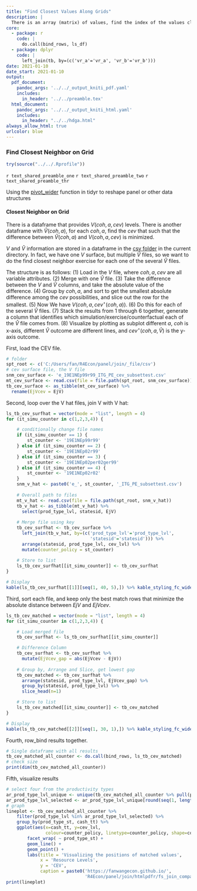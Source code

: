```yaml
---
title: "Find Closest Values Along Grids"
description: |
  There is an array (matrix) of values, find the index of the values closest to another value.
core:
  - package: r
    code: |
      do.call(bind_rows, ls_df)
  - package: dplyr
    code: |
      left_join(tb, by=(c('vr_a'='vr_a', 'vr_b'='vr_b')))
date: 2021-01-10
date_start: 2021-01-10
output:
  pdf_document:
    pandoc_args: '../../_output_kniti_pdf.yaml'
    includes:
      in_header: '../../preamble.tex'
  html_document:
    pandoc_args: '../../_output_kniti_html.yaml'
    includes:
      in_header: "../../hdga.html"
always_allow_html: true
urlcolor: blue
---
```


### Find Closest Neighbor on Grid

```r
try(source("../../.Rprofile"))
```

`r text_shared_preamble_one`
`r text_shared_preamble_two`
`r text_shared_preamble_thr`

Using the [pivot_wider](https://tidyr.tidyverse.org/reference/pivot_wider.html) function in tidyr to reshape panel or other data structures

#### Closest Neighbor on Grid

There is a dataframe that provides $V(coh, a, cev)$ levels. There is another dataframe with $\hat{V}(coh, a)$, for each $coh, a$, find the $cev$ that such that the difference between $\hat{V}(coh, a)$ and $V(coh, a, cev)$ is minimized.

$V$ and $\hat{V}$ information are stored in a dataframe in the [csv folder](https://github.com/FanWangEcon/R4Econ/tree/master/panel/join/_file/csv) in the current directory. In fact, we have one $V$ surface, but multiple $\hat{V}$ files, so we want to do the find closest neighbor exercise for each one of the several $\hat{V}$ files.

The structure is as follows: (1) Load in the $V$ file, where $coh, a, cev$ are all variable attributes. (2) Merge with one $\hat{V}$ file. (3) Take the difference between the $V$ and $\hat{V}$ columns, and take the absolute value of the difference. (4) Group by $coh, a$, and sort to get the smallest absolute difference among the $cev$ possibilities, and slice out the row for the smallest. (5) Now We have $V(coh, a, cev^{\star}(coh, a))$. (6) Do this for each of the several $\hat{V}$ files. (7) Stack the results from 1 through 6 together, generate a column that identifies which simulation/exercise/counterfactual each of the $\hat{V}$ file comes from. (8) Visualize by plotting as subplot different $a$, $coh$ is x-axis, different $\hat{V}$ outcome are different lines, and $cev^{\star}\left(coh, a, \hat{V}\right)$ is the y-axis outcome.

First, load the CEV file.

```r
# folder
spt_root <- c('C:/Users/fan/R4Econ/panel/join/_file/csv')
# cev surface file, the V file
snm_cev_surface <- 'e_19E1NEp99r99_ITG_PE_cev_subsettest.csv'
mt_cev_surface <- read.csv(file = file.path(spt_root, snm_cev_surface))
tb_cev_surface <- as_tibble(mt_cev_surface) %>%
  rename(EjVcev = EjV)
```

Second, loop over the V hat files, join V with V hat:

```r
ls_tb_cev_surfhat = vector(mode = "list", length = 4)
for (it_simu_counter in c(1,2,3,4)) {

    # conditionally change file names
    if (it_simu_counter == 1) {
        st_counter <- '19E1NEp99r99'
    } else if (it_simu_counter == 2) {
        st_counter <- '19E1NEp02r99'
    } else if (it_simu_counter == 3) {
        st_counter <- '19E1NEp02per02ger99'
    } else if (it_simu_counter == 4) {
        st_counter <- '19E1NEp02r02'
    }
    snm_v_hat <- paste0('e_', st_counter, '_ITG_PE_subsettest.csv')
    
    # Overall path to files
    mt_v_hat <- read.csv(file = file.path(spt_root, snm_v_hat))
    tb_v_hat <- as_tibble(mt_v_hat) %>%
      select(prod_type_lvl, statesid, EjV)
    
    # Merge file using key 
    tb_cev_surfhat <- tb_cev_surface %>%
      left_join(tb_v_hat, by=(c('prod_type_lvl'='prod_type_lvl', 
                                'statesid'='statesid'))) %>%
      arrange(statesid, prod_type_lvl, cev_lvl) %>%
      mutate(counter_policy = st_counter)
    
    # Store to list
    ls_tb_cev_surfhat[[it_simu_counter]] <- tb_cev_surfhat
}

# Display
kable(ls_tb_cev_surfhat[[1]][seq(1, 40, 5),]) %>% kable_styling_fc_wide()
```

Third, sort each file, and keep only the best match rows that minimize the absolute distance between *EjV* and *EjVcev*.

```r
ls_tb_cev_matched = vector(mode = "list", length = 4)
for (it_simu_counter in c(1,2,3,4)) {

    # Load merged file
    tb_cev_surfhat <- ls_tb_cev_surfhat[[it_simu_counter]]

    # Difference Column
    tb_cev_surfhat <- tb_cev_surfhat %>% 
      mutate(EjVcev_gap = abs(EjVcev - EjV))
    
    # Group by, Arrange and Slice, get lowest gap
    tb_cev_matched <- tb_cev_surfhat %>% 
      arrange(statesid, prod_type_lvl, EjVcev_gap) %>%
      group_by(statesid, prod_type_lvl) %>%
      slice_head(n=1)

    # Store to list
    ls_tb_cev_matched[[it_simu_counter]] <- tb_cev_matched
}

# Display
kable(ls_tb_cev_matched[[2]][seq(1, 30, 1),]) %>% kable_styling_fc_wide()
```

Fourth, row_bind results together.

```r
# Single dataframe with all results
tb_cev_matched_all_counter <- do.call(bind_rows, ls_tb_cev_matched)
# check size
print(dim(tb_cev_matched_all_counter))
```

Fifth, visualize results 

```r
# select four from the productivity types
ar_prod_type_lvl_unique <- unique(tb_cev_matched_all_counter %>% pull(prod_type_lvl))
ar_prod_type_lvl_selected <- ar_prod_type_lvl_unique[round(seq(1, length(ar_prod_type_lvl_unique), length.out=4))]
# graph
lineplot <- tb_cev_matched_all_counter %>%
    filter(prod_type_lvl %in% ar_prod_type_lvl_selected) %>%
    group_by(prod_type_st, cash_tt) %>%
    ggplot(aes(x=cash_tt, y=cev_lvl,
               colour=counter_policy, linetype=counter_policy, shape=counter_policy)) +
        facet_wrap( ~ prod_type_st) +
        geom_line() +
        geom_point() +
        labs(title = 'Visualizing the positions of matched values',
             x = 'Resource Levels',
             y = 'CEV',
             caption = paste0('https://fanwangecon.github.io/',
                              'R4Econ/panel/join/htmlpdfr/fs_join_compare.html')) 
print(lineplot)
```